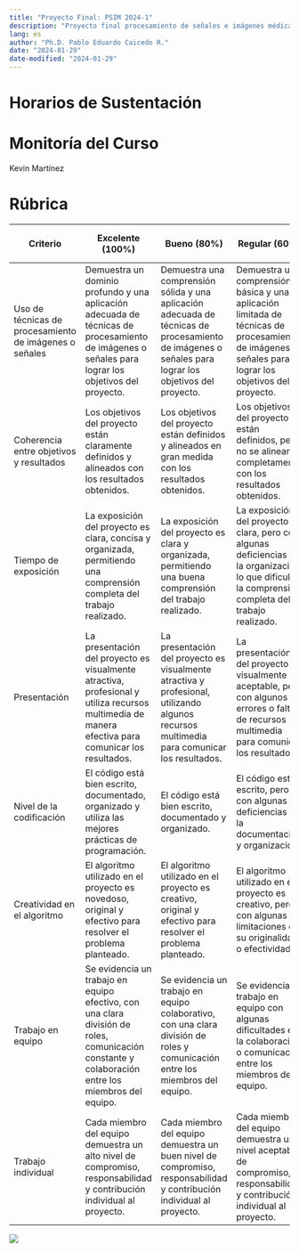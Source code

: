 ---
title: "Proyecto Final: PSIM 2024-1"
description: "Proyecto final procesamiento de señales e imágenes médicas"
lang: es
author: "Ph.D. Pablo Eduardo Caicedo R."
date: "2024-01-29"
date-modified: "2024-01-29"
---
# Horarios de Sustentación


# Monitoría del Curso
Kevin Martínez


# Rúbrica
| Criterio                                               | Excelente (100%)                                                                                                                                   | Bueno (80%)                                                                                                                                           | Regular (60%)                                                                                                                                          | Insuficiente (40%)                                                                                                                                          | No presentado (0%)                                                                                    |
| ------------------------------------------------------ | -------------------------------------------------------------------------------------------------------------------------------------------------- | ----------------------------------------------------------------------------------------------------------------------------------------------------- | ------------------------------------------------------------------------------------------------------------------------------------------------------ | ----------------------------------------------------------------------------------------------------------------------------------------------------------- | ----------------------------------------------------------------------------------------------------- |
| Uso de técnicas de procesamiento de imágenes o señales | Demuestra un dominio profundo y una aplicación adecuada de técnicas de procesamiento de imágenes o señales para lograr los objetivos del proyecto. | Demuestra una comprensión sólida y una aplicación adecuada de técnicas de procesamiento de imágenes o señales para lograr los objetivos del proyecto. | Demuestra una comprensión básica y una aplicación limitada de técnicas de procesamiento de imágenes o señales para lograr los objetivos del proyecto.  | Demuestra una comprensión deficiente y una aplicación inadecuada de técnicas de procesamiento de imágenes o señales para lograr los objetivos del proyecto. | No se evidencia la aplicación de técnicas de procesamiento de imágenes o señales.                     |
| Coherencia entre objetivos y resultados                | Los objetivos del proyecto están claramente definidos y alineados con los resultados obtenidos.                                                    | Los objetivos del proyecto están definidos y alineados en gran medida con los resultados obtenidos.                                                   | Los objetivos del proyecto están definidos, pero no se alinean completamente con los resultados obtenidos.                                             | Los objetivos del proyecto están poco definidos y no se alinean con los resultados obtenidos.                                                               | No se definen objetivos para el proyecto.                                                             |
| Tiempo de exposición                                   | La exposición del proyecto es clara, concisa y organizada, permitiendo una comprensión completa del trabajo realizado.                             | La exposición del proyecto es clara y organizada, permitiendo una buena comprensión del trabajo realizado.                                            | La exposición del proyecto es clara, pero con algunas deficiencias en la organización, lo que dificulta la comprensión completa del trabajo realizado. | La exposición del proyecto es poco clara y desorganizada, lo que dificulta la comprensión del trabajo realizado.                                            | No se realiza una exposición del proyecto.                                                            |
| Presentación                                           | La presentación del proyecto es visualmente atractiva, profesional y utiliza recursos multimedia de manera efectiva para comunicar los resultados. | La presentación del proyecto es visualmente atractiva y profesional, utilizando algunos recursos multimedia para comunicar los resultados.            | La presentación del proyecto es visualmente aceptable, pero con algunos errores o falta de recursos multimedia para comunicar los resultados.          | La presentación del proyecto es poco visualmente atractiva, con errores y falta de recursos multimedia para comunicar los resultados.                       | No se realiza una presentación del proyecto.                                                          |
| Nivel de la codificación                               | El código está bien escrito, documentado, organizado y utiliza las mejores prácticas de programación.                                              | El código está bien escrito, documentado y organizado.                                                                                                | El código está escrito, pero con algunas deficiencias en la documentación y organización.                                                              | El código está escrito de manera deficiente, con mala documentación y organización.                                                                         | El código no está escrito o está escrito de manera no funcional.                                      |
| Creatividad en el algoritmo                            | El algoritmo utilizado en el proyecto es novedoso, original y efectivo para resolver el problema planteado.                                        | El algoritmo utilizado en el proyecto es creativo, original y efectivo para resolver el problema planteado.                                           | El algoritmo utilizado en el proyecto es creativo, pero con algunas limitaciones en su originalidad o efectividad.                                     | El algoritmo utilizado en el proyecto es poco creativo, con limitaciones en su originalidad y efectividad.                                                  | El algoritmo utilizado en el proyecto no es creativo ni efectivo para resolver el problema planteado. |
| Trabajo en equipo                                      | Se evidencia un trabajo en equipo efectivo, con una clara división de roles, comunicación constante y colaboración entre los miembros del equipo.  | Se evidencia un trabajo en equipo colaborativo, con una clara división de roles y comunicación entre los miembros del equipo.                         | Se evidencia un trabajo en equipo con algunas dificultades en la colaboración o comunicación entre los miembros del equipo.                            | Se evidencia un trabajo en equipo deficiente, con falta de colaboración y comunicación entre los miembros del equipo.                                       | No se evidencia un trabajo en equipo.                                                                 |
| Trabajo individual                                     | Cada miembro del equipo demuestra un alto nivel de compromiso, responsabilidad y contribución individual al proyecto.                              | Cada miembro del equipo demuestra un buen nivel de compromiso, responsabilidad y contribución individual al proyecto.                                 | Cada miembro del equipo demuestra un nivel aceptable de compromiso, responsabilidad y contribución individual al proyecto.                             | Cada miembro del equipo demuestra un bajo nivel de compromiso, responsabilidad y contribución individual al proyecto.                                       | No se evidencia el trabajo individual de los miembros del equipo.                                     |

::: {.column-margin}
![](../recursos/imagenes/generales/Escuela_Rosario_logo.png)
:::